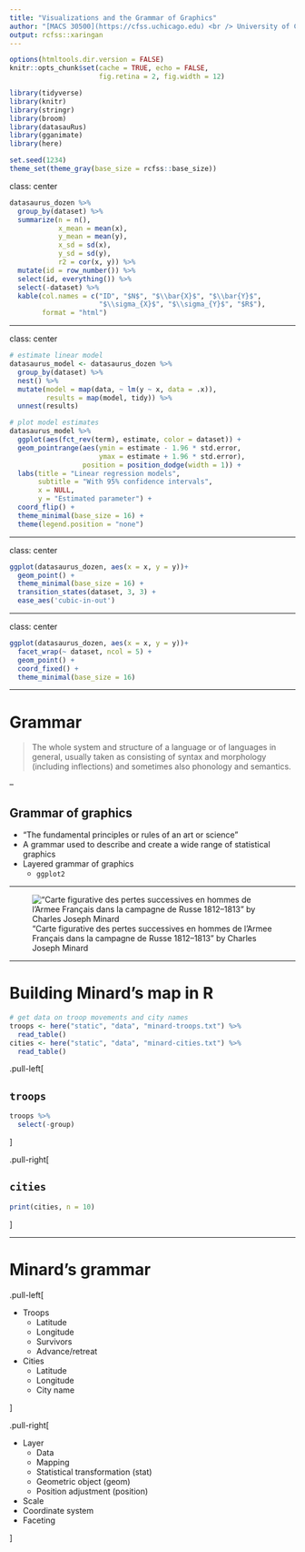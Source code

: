 ```yaml
---
title: "Visualizations and the Grammar of Graphics"
author: "[MACS 30500](https://cfss.uchicago.edu) <br /> University of Chicago"
output: rcfss::xaringan
---
```


```r
options(htmltools.dir.version = FALSE)
knitr::opts_chunk$set(cache = TRUE, echo = FALSE,
                      fig.retina = 2, fig.width = 12)

library(tidyverse)
library(knitr)
library(stringr)
library(broom)
library(datasauRus)
library(gganimate)
library(here)

set.seed(1234)
theme_set(theme_gray(base_size = rcfss::base_size))
```

class: center

```r
datasaurus_dozen %>%
  group_by(dataset) %>%
  summarize(n = n(),
            x_mean = mean(x),
            y_mean = mean(y),
            x_sd = sd(x),
            y_sd = sd(y),
            r2 = cor(x, y)) %>%
  mutate(id = row_number()) %>%
  select(id, everything()) %>%
  select(-dataset) %>%
  kable(col.names = c("ID", "$N$", "$\\bar{X}$", "$\\bar{Y}$",
                      "$\\sigma_{X}$", "$\\sigma_{Y}$", "$R$"),
        format = "html")
```

---

class: center

```r
# estimate linear model
datasaurus_model <- datasaurus_dozen %>%
  group_by(dataset) %>%
  nest() %>%
  mutate(model = map(data, ~ lm(y ~ x, data = .x)),
         results = map(model, tidy)) %>%
  unnest(results)

# plot model estimates
datasaurus_model %>%
  ggplot(aes(fct_rev(term), estimate, color = dataset)) +
  geom_pointrange(aes(ymin = estimate - 1.96 * std.error,
                      ymax = estimate + 1.96 * std.error),
                  position = position_dodge(width = 1)) +
  labs(title = "Linear regression models",
       subtitle = "With 95% confidence intervals",
       x = NULL,
       y = "Estimated parameter") +
  coord_flip() +
  theme_minimal(base_size = 16) +
  theme(legend.position = "none")
```

---

class: center

```r
ggplot(datasaurus_dozen, aes(x = x, y = y))+
  geom_point() +
  theme_minimal(base_size = 16) +
  transition_states(dataset, 3, 3) + 
  ease_aes('cubic-in-out')
```

---

class: center

```r
ggplot(datasaurus_dozen, aes(x = x, y = y))+
  facet_wrap(~ dataset, ncol = 5) +
  geom_point() +
  coord_fixed() +
  theme_minimal(base_size = 16)
```

---

# Grammar

> The whole system and structure of a language or of languages in general, usually taken as consisting of syntax and morphology (including inflections) and sometimes also phonology and semantics.

--

## Grammar of graphics

* "The fundamental principles or rules of an art or science"
* A grammar used to describe and create a wide range of statistical graphics
* Layered grammar of graphics
    * `ggplot2`

---

!["Carte figurative des pertes successives en hommes de l'Armee Français dans la campagne de Russe 1812–1813" by Charles Joseph Minard](/img/minard.png)

---

# Building Minard's map in R

```r
# get data on troop movements and city names
troops <- here("static", "data", "minard-troops.txt") %>%
  read_table()
cities <- here("static", "data", "minard-cities.txt") %>%
  read_table()
```

.pull-left[

## `troops`

```r
troops %>%
  select(-group)
```

]

.pull-right[

## `cities`

```r
print(cities, n = 10)
```

]

---

# Minard's grammar

.pull-left[

* Troops
    * Latitude
    * Longitude
    * Survivors
    * Advance/retreat
* Cities
    * Latitude
    * Longitude
    * City name
    
]

.pull-right[

* Layer
    * Data
    * Mapping
    * Statistical transformation (stat)
    * Geometric object (geom)
    * Position adjustment (position)
* Scale
* Coordinate system
* Faceting

]
